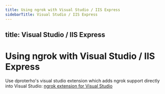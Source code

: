 ```yaml
---
title: Using ngrok with Visual Studio / IIS Express
sidebarTitle: Visual Studio / IIS Express
---
```


title: Visual Studio / IIS Express
---

# Using ngrok with Visual Studio / IIS Express

Use dproterho's visual studio extension which adds ngrok support directly into Visual Studio: [ngrok extension for Visual Studio](https://marketplace.visualstudio.com/items?itemName=DavidProthero.NgrokExtensions)
